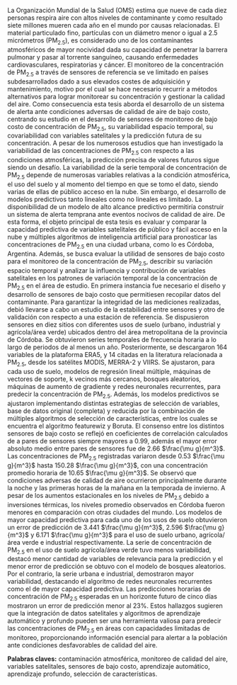 \par La Organización Mundial de la Salud (OMS) estima que nueve de cada diez personas respira aire con altos niveles de contaminante y como resultado siete millones mueren cada año en el mundo por causas relacionadas. El material particulado fino, partículas con un diámetro menor o igual a 2.5 micrómetros (PM~2.5~), es considerado uno de los contaminantes atmosféricos de mayor nocividad dada su capacidad de penetrar la barrera pulmonar y pasar al torrente sanguíneo, causando enfermedades cardiovasculares, respiratorias y cáncer. El monitoreo de la concentración de PM~2.5~ a través de sensores de referencia se ve limitado en países subdesarrollados dado a sus elevados costes de adquisición y mantenimiento, motivo por el cual se hace necesario recurrir a métodos alternativos para lograr monitorear su concentración y gestionar la calidad del aire. Como consecuencia esta tesis aborda el desarrollo de un sistema de alerta ante condiciones adversas de calidad de aire de bajo costo, centrando su estudio en el desarrollo de sensores de monitoreo de bajo costo de concentración de PM~2.5~, su variabilidad espacio temporal, su covariabilidad con variables satelitales y la predicción futura de su concentración. A pesar de los numerosos estudios que han investigado la variabilidad de las concentraciones de PM~2.5~ con respecto a las condiciones atmosféricas, la predicción precisa de valores futuros sigue siendo un desafío. La variabilidad de la serie temporal de concentración de PM~2.5~ depende de numerosas variables relativas a la condición atmosférica, el uso del suelo y al momento del tiempo en que se tomo el dato, siendo varias de ellas de público acceso en la nube. Sin embargo, el desarrollo de modelos predictivos tanto lineales como no lineales es limitado. La disponibilidad de un modelo de alto alcance predictivo permitiría construir un sistema de alerta temprana ante eventos nocivos de calidad de aire. De esta forma, el objeto principal de esta tesis es evaluar y comparar la capacidad predictiva de variables satelitales de público y fácil acceso en la nube y múltiples algoritmos de inteligencia artificial para pronosticar las concentraciones de PM~2.5~ en una ciudad urbana, como lo es Córdoba, Argentina. Además, se busca evaluar la utilidad de sensores de bajo costo para el monitoreo de la concentración de PM~2.5~, describir su variación espacio temporal y analizar la influencia y contribución de variables satelitales en los patrones de variación temporal de la concentración de PM~2.5~ en el área de estudio. En primera instancia fue necesario el diseño y desarrollo de sensores de bajo costo que permitiesen recopilar datos del contaminante. Para garantizar la integridad de las mediciones realizadas, debió llevarse a cabo un estudio de la estabilidad entre sensores y otro de validación con respecto a una estación de referencia. Se dispusieron sensores en diez sitios con diferentes usos de suelo (urbano, industrial y agrícola/área verde) ubicados dentro del área metropolitana de la provincia de Córdoba. Se obtuvieron series temporales de frecuencia horaria a lo largo de periodos de al menos un año. Posteriormente, se descargaron 164 variables de la plataforma ERA5, y 14 citadas en la literatura relacionada a PM~2.5~, desde los satélites MODIS, MERRA-2 y VIIRS. Se ajustaron, para cada uso de suelo, modelos de regresión lineal múltiple, máquinas de vectores de soporte, k vecinos más cercanos, bosques aleatorios, máquinas de aumento de gradiente y redes neuronales recurrentes, para predecir la concentración de PM~2.5~. Además, los modelos predictivos se ajustaron implementando distintas estrategias de selección de variables, base de datos original (completa) y reducida por la combinación de múltiples algoritmos de selección de características, entre los cuales se encuentra el algoritmo featurewiz y Boruta. El consenso entre los distintos sensores de bajo costo se reflejó en coeficientes de correlación calculados de a pares de sensores siempre mayores a 0.99, además el mayor error absoluto medio entre pares de sensores fue de 2.66 $\frac{\mu g}{m^3}$. Las concentraciones de PM~2.5~ registradas variaron desde 0.53 $\frac{\mu g}{m^3}$ hasta 150.28 $\frac{\mu g}{m^3}$, con una concentración promedio horaria de 10.65 $\frac{\mu g}{m^3}$. Se observó que condiciones adversas de calidad de aire ocurrieron principalmente durante la noche y las primeras horas de la mañana en la temporada de invierno. A pesar de los aumentos estacionales en los niveles de PM~2.5~ debido a inversiones térmicas, los niveles promedio observados en Córdoba fueron menores en comparación con otras ciudades del mundo. Los modelos de mayor capacidad predictiva para cada uno de los usos de suelo obtuvieron un error de predicción de 3.441 $\frac{\mu g}{m^3}$, 2.596 $\frac{\mu g}{m^3}$ y 6.171 $\frac{\mu g}{m^3}$ para el uso de suelo urbano, agrícola/área verde e industrial respectivamente. La serie de concentración de PM~2.5~ en el uso de suelo agrícola/área verde tuvo menos variabilidad, destacó menor cantidad de variables de relevancia para la predicción y el menor error de predicción se obtuvo con el modelo de bosques aleatorios. Por el contrario, la serie urbana e industrial, demostraron mayor variabilidad, destacando el algoritmo de redes neuronales recurrentes como el de mayor capacidad predictiva. Las predicciones horarias de concentración de PM~2.5~ esperadas en un horizonte futuro de cinco días mostraron un error de predicción menor al 23%. Estos hallazgos sugieren que la integración de datos satelitales y algoritmos de aprendizaje automático y profundo pueden ser una herramienta valiosa para predecir las concentraciones de PM~2.5~ en áreas con capacidades limitadas de monitoreo, proporcionando información esencial para alertar a la población ante condiciones desfavorables de calidad del aire.  

**Palabras claves:** contaminación atmosférica, monitoreo de calidad del aire, variables satelitales, sensores de bajo costo, aprendizaje automático, aprendizaje profundo, selección de características. 